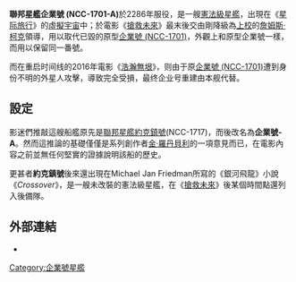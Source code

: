 {{noteTA
|T=zh-hans:联邦星舰进取号 (NCC-1701-A);zh-hk:聯邦星艦企業號 (NCC-1701-A);zh-tw:聯邦星艦企業號 (NCC-1701-A);
|G1=StarTrek
}}
{{Pathnav|星际旅行|进取号星舰}}
{{Infobox Fictional Spacecraft
| name           = 联邦星舰进取号
| original_name = USS ''Enterprise
| image          = 
| caption        = 
| first          = “[[星际旅行IV：抢救未来|星际旅行IV：抢救未来]]”
| status         =  退役
| affiliation    = [[星际联邦|星际联邦]]
| launched       = 2286年
| decommissioned = 2293年
| class          = [[星际旅行舰级列表|憲法級星舰]]
| registry       = NCC-1701-A
| armaments      = [[相位炮|相位炮]]<br />[[光子鱼雷|光子鱼雷]]
| defense        = [[护盾_(星际旅行)|偏导仪护盾]]
| propulsion     = [[冲量引擎|冲量引擎]]<br />[[曲速引擎_(星际旅行)|曲速引擎]]
|primeref = “[[星际旅行IV：抢救未来|星际旅行IV：抢救未来]]”
}}
'''聯邦星艦企業號 (NCC-1701-A)'''於2286年服役，是一艘[[憲法級星艦|憲法級]][[星艦|星艦]]，出現在《[[星际旅行|星际旅行]]》的[[虛擬宇宙|虛擬宇宙]]中；於電影《[[搶救未來|搶救未來]]》最末後交由剛降級為[[上校|上校]]的[[詹姆斯·柯克|詹姆斯·柯克]]領導，用以取代已毀的原型[[聯邦星艦企業號_(NCC-1701)|企業號 (NCC-1701)]]，外觀上和原型企業號一樣，而用以保留同一番號。

而在重启时间线的2016年電影《[[星際爭霸戰：浩瀚無垠|浩瀚無垠]]》，则由于原[[聯邦星艦企業號_(NCC-1701)|企業號 (NCC-1701)]]遭到身份不明的外星人攻擊，導致完全受損，最终企业号重建由本舰代替。

== 設定 ==

影迷們推敲這艘船艦原先是[[聯邦星艦約克鎮號|聯邦星艦約克鎮號]](NCC-1717)，而後改名為'''企業號-A'''。然而這推論的基礎僅僅是系列創作者[[金·羅丹貝利|金·羅丹貝利]]的一項意見而已，在電影內容之前並無任何堅實的證據說明該船的歷史。

更甚者'''約克鎮號'''後來還出現在Michael Jan Friedman所寫的《銀河飛龍》小說《''Crossover''》，是一艘未改裝的憲法級星艦，在《[[搶救未來|搶救未來]]》後某個時間點還列入後備隊。



{{星际旅行进取号星舰}}

== 外部連結 ==
* {{memoryalpha|USS Enterprise (NCC-1701-A)}}

[[Category:企業號星艦|Category:企業號星艦]]